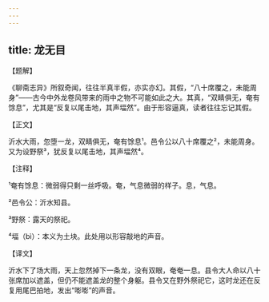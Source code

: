 ```yaml
---
---
---
```

title: 龙无目
---




【题解】


《聊斋志异》所叙奇闻，往往半真半假，亦实亦幻。其假，“八十席覆之，未能周身”——古今中外龙卷风带来的雨中之物不可能如此之大。其真，“双睛俱无，奄有馀息”，尤其是“反复以尾击地，其声堛然”。由于形容逼真，读者往往忘记其假。


【正文】

沂水大雨，忽堕一龙，双睛俱无，奄有馀息¹。邑令公以八十席覆之²，未能周身。又为设野祭³，犹反复以尾击地，其声堛然⁴。

【注释】


¹奄有馀息：微弱得只剩一丝呼吸。奄，气息微弱的样子。息，气息。

²邑令公：沂水知县。

³野祭：露天的祭祀。

⁴堛（bì）：本义为土块。此处用以形容敲地的声音。





【译文】


沂水下了场大雨，天上忽然掉下一条龙，没有双眼，奄奄一息。县令大人命以八十张席加以遮盖，但仍不能遮盖龙的整个身躯。县令又在野外祭祀它，这时龙还在反复用尾巴拍地，发出“嘭嘭”的声音。